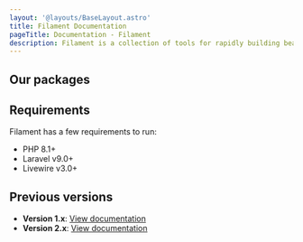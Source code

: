 ```yaml
---
layout: '@layouts/BaseLayout.astro'
title: Filament Documentation
pageTitle: Documentation - Filament
description: Filament is a collection of tools for rapidly building beautiful TALL stack apps, designed for humans.
---
```



## Our packages

<QuickLinks>
    <QuickLink
        title="Panel Builder"
        icon="heroicons:chart-bar"
        href="/docs/3.x/panels/installation"
        description="A fully-featured Laravel admin panel."
    />
    <QuickLink
        title="Forms Builder"
        icon="heroicons:document-text"
        href="/docs/3.x/forms/installation"
        description="An intuitive Laravel form builder."
    />
    <QuickLink
        title="Tables Builder"
        icon="heroicons:table-cells"
        href="/docs/3.x/tables/installation"
        description="An interactive Laravel table builder."
    />
    <QuickLink
        title="Notifications"
        icon="heroicons:bell"
        href="/docs/3.x/notifications/installation"
        description="Powerful Laravel notifications."
    />
    <QuickLink
        title="Actions"
        icon="heroicons:play"
        href="/docs/3.x/actions/installation"
        description="Interface buttons that can open interactive modals."
    />
    <QuickLink
        title="Infolists"
        icon="heroicons:information-circle"
        href="/docs/3.x/infolists/installation"
        description="Read-only views to display data."
    />
    <QuickLink
        title="Widgets"
        icon="heroicons:chart-bar"
        href="/docs/3.x/widgets/installation"
        description="Dashboard components for statistical analysis."
    />
    <QuickLink
        title="Core concepts"
        icon="heroicons:cube-transparent"
        href="/docs/3.x/support/installation"
        description="Foundational information about all packages."
    />
</QuickLinks>

## Requirements

Filament has a few requirements to run:

-   PHP 8.1+
-   Laravel v9.0+
-   Livewire v3.0+

## Previous versions

-   **Version 1.x**: [View documentation](/1.x/admin/getting-started)
-   **Version 2.x**: [View documentation](/2.x/admin/getting-started)
